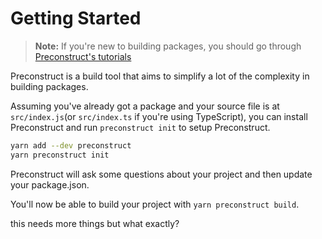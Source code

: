 # Getting Started

> **Note:** If you're new to building packages, you should go through [Preconstruct's tutorials](/tutorials)

Preconstruct is a build tool that aims to simplify a lot of the complexity in building packages.

Assuming you've already got a package and your source file is at `src/index.js`(or `src/index.ts` if you're using TypeScript), you can install Preconstruct and run `preconstruct init` to setup Preconstruct.

```bash
yarn add --dev preconstruct
yarn preconstruct init
```

Preconstruct will ask some questions about your project and then update your package.json.

You'll now be able to build your project with `yarn preconstruct build`.

this needs more things but what exactly?
